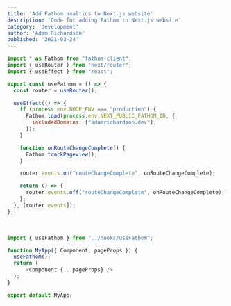 ---
title: 'Add Fathom analtics to Next.js website'
description: 'Code for adding Fathom to Next.js website'
category: 'development'
author: 'Adam Richardson'
published: '2021-03-24'
---

```js:/hooks/useFathom.js
import * as Fathom from "fathom-client";
import { useRouter } from "next/router";
import { useEffect } from "react";

export const useFathom = () => {
  const router = useRouter();

  useEffect(() => {
    if (process.env.NODE_ENV === "production") {
      Fathom.load(process.env.NEXT_PUBLIC_FATHOM_ID, {
        includedDomains: ["adamrichardson.dev"],
      });
    }

    function onRouteChangeComplete() {
      Fathom.trackPageview();
    }

    router.events.on("routeChangeComplete", onRouteChangeComplete);

    return () => {
      router.events.off("routeChangeComplete", onRouteChangeComplete);
    };
  }, [router.events]);
};
```

<br />

```js:/pages/_app.js
import { useFathom } from "../hooks/useFathom";

function MyApp({ Component, pageProps }) {
  useFathom();
  return (
      <Component {...pageProps} />
  );
}

export default MyApp;
```